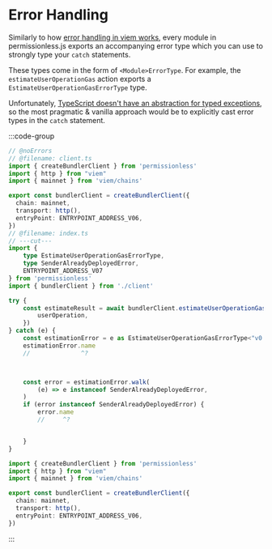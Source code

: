 
<VersionWarning version="0.1" />

# Error Handling 

Similarly to how [error handling in viem works](https://viem.sh/docs/error-handling), every module in permissionless.js exports an accompanying error type which you can use to strongly type your `catch` statements.

These types come in the form of `<Module>ErrorType`. For example, the `estimateUserOperationGas` action exports a `EstimateUserOperationGasErrorType` type.

Unfortunately, [TypeScript doesn't have an abstraction for typed exceptions](https://github.com/microsoft/TypeScript/issues/13219), so the most pragmatic & vanilla approach would be to explicitly cast error types in the `catch` statement.

:::code-group

```ts [example.ts] twoslash
// @noErrors
// @filename: client.ts
import { createBundlerClient } from 'permissionless'
import { http } from "viem"
import { mainnet } from 'viem/chains'

export const bundlerClient = createBundlerClient({
  chain: mainnet,
  transport: http(),
  entryPoint: ENTRYPOINT_ADDRESS_V06,
})
// @filename: index.ts
// ---cut---
import { 
    type EstimateUserOperationGasErrorType, 
    type SenderAlreadyDeployedError,
    ENTRYPOINT_ADDRESS_V07
} from 'permissionless'
import { bundlerClient } from './client'

try {
    const estimateResult = await bundlerClient.estimateUserOperationGas({
        userOperation,
    })
} catch (e) {
    const estimationError = e as EstimateUserOperationGasErrorType<"v0.7">
    estimationError.name
    //              ^?



    const error = estimationError.walk(
        (e) => e instanceof SenderAlreadyDeployedError,
    )
    if (error instanceof SenderAlreadyDeployedError) {
        error.name
        //     ^?


    }
}
```

```ts [client.ts]
import { createBundlerClient } from 'permissionless'
import { http } from "viem"
import { mainnet } from 'viem/chains'

export const bundlerClient = createBundlerClient({
  chain: mainnet,
  transport: http(),
  entryPoint: ENTRYPOINT_ADDRESS_V06,
})
```

:::